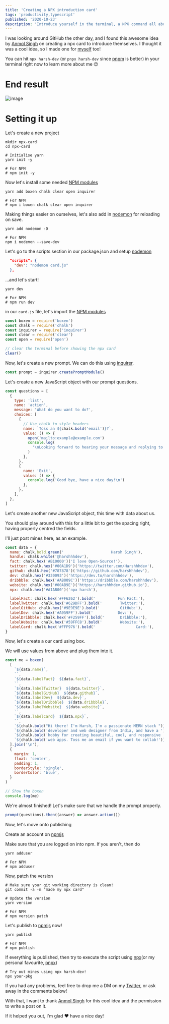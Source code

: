 ```yaml
---
title: 'Creating a NPX introduction card'
tags: 'productivity,typescript'
published: '2020-10-23'
description: 'Introduce yourself in the terminal, a NPX command all about you'
---
```


I was looking around GitHub the other day, and I found this awesome idea by [Anmol Singh] on creating a npx card to introduce themselves. I thought it was a cool idea, so I made one for [myself] too!

You can hit `npx harsh-dev` (or `pnpx harsh-dev` since [pnpm](https://pnpm.io/) is better) in your terminal right now to learn more about me :wink:

# End result

![image](https://user-images.githubusercontent.com/69592270/161366988-20f4f446-c64d-4b4d-8630-e7fbfb891a2f.png)

# Setting it up

Let's create a new project

```bash:terminal
mkdir npx-card
cd npx-card

# Initialise yarn
yarn init -y

# For NPM
# npm init -y
```

Now let's install some needed [NPM modules](https://npmjs.com)

```bash:terminal
yarn add boxen chalk clear open inquirer

# For NPM
# npm i boxen chalk clear open inquirer
```

Making things easier on ourselves, let's also add in [nodemon] for reloading on save.

```bash:terminal
yarn add nodemon -D

# For NPM
npm i nodemon --save-dev
```

Let's go to the scripts section in our package.json and setup [nodemon]

```json:package.json
  "scripts": {
    "dev": "nodemon card.js"
  },
```

...and let's start!

```bash:terminal
yarn dev

# For NPM
# npm run dev
```

in our `card.js` file, let's import the [NPM modules](https://npmjs.com)

```js:card.js
const boxen = require('boxen')
const chalk = require('chalk')
const inquirer = require('inquirer')
const clear = require('clear')
const open = require('open')

// clear the terminal before showing the npx card
clear()
```

Now, let's create a new prompt. We can do this using [inquirer](https://github.com/SBoudrias/Inquirer.js#readme).

```js:card.js
const prompt = inquirer.createPromptModule()
```

Let's create a new JavaScript object with our prompt questions.

```js:card.js
const questions = [
  {
    type: 'list',
    name: 'action',
    message: 'What do you want to do?',
    choices: [
      {
        // Use chalk to style headers
        name: `Toss an ${chalk.bold('email')}?`,
        value: () => {
          open('mailto:example@example.com')
          console.log(
            '\nLooking forward to hearing your message and replying to you!\n'
          )
        },
      },
      {
        name: 'Exit',
        value: () => {
          console.log('Good bye, have a nice day!\n')
        },
      },
    ],
  },
]
```

Let's create another new JavaScript object, this time with data about us.

You should play around with this for a little bit to get the spacing right, having properly centred the fields.

I'll just post mines here, as an example.

```js:card.js
const data = {
  name: chalk.bold.green('                     Harsh Singh'),
  handle: chalk.white('@harshhhdev'),
  fact: chalk.hex('#B10000')('I love Open-Source!'),
  twitter: chalk.hex('#00A1D9')('https://twitter.com/Harshhhdev'),
  github: chalk.hex('#787878')('https://github.com/harshhhdev'),
  dev: chalk.hex('#330093')('https://dev.to/harshhhdev'),
  dribbble: chalk.hex('#AB009C')('https://dribbble.com/harshhhdev'),
  website: chalk.hex('#00AB9E')('https://harshhhdev.github.io'),
  npx: chalk.hex('#A1AB00')('npx harsh'),

  labelFact: chalk.hex('#FF6262').bold('          Fun Fact:'),
  labelTwitter: chalk.hex('#629DFF').bold('        Twitter:'),
  labelGitHub: chalk.hex('#9E9E9E').bold('         GitHub:'),
  labelDev: chalk.hex('#A959FF').bold('           Dev:'),
  labelDribbble: chalk.hex('#F259FF').bold('       Dribbble:'),
  labelWebsite: chalk.hex('#59FFC8').bold('        Website:'),
  labelCard: chalk.hex('#FFF976').bold('                  Card:'),
}
```

Now, let's create a our card using box.

We will use values from above and plug them into it.

```js:card.js
const me = boxen(
  [
    `${data.name}`,
    ``,
    `${data.labelFact}  ${data.fact}`,
    ``,
    `${data.labelTwitter}  ${data.twitter}`,
    `${data.labelGitHub}  ${data.github}`,
    `${data.labelDev}  ${data.dev}`,
    `${data.labelDribbble}  ${data.dribbble}`,
    `${data.labelWebsite}  ${data.website}`,
    ``,
    `${data.labelCard}  ${data.npx}`,
    ``,
    `${chalk.bold("Hi there! I'm Harsh, I'm a passionate MERN stack ")}`,
    `${chalk.bold('developer and web designer from India, and have a ')}`,
    `${chalk.bold('hobby for creating beautiful, cool, and responsive ')}`,
    `${chalk.bold('web apps. Toss me an email if you want to collab!')}`,
  ].join('\n'),
  {
    margin: 1,
    float: 'center',
    padding: 1,
    borderStyle: 'single',
    borderColor: 'blue',
  }
)

// Show the boxen
console.log(me)
```

We're almost finished! Let's make sure that we handle the prompt properly.

```js:card.js
prompt(questions).then((answer) => answer.action())
```

Now, let's move onto publishing

Create an account on [npmjs](https://npmjs.com/)

Make sure that you are logged on into npm. If you aren't, then do

```bash:terminal
yarn adduser

# For NPM
# npm adduser
```

Now, patch the version

```bash:terminal
# Make sure your git working directory is clean!
git commit -a -m "made my npx card"

# Update the version
yarn version

# For NPM
# npm version patch
```

Let's publish to [npmjs](https://npmjs.com/) now!

```bash:terminal
yarn publish

# For NPM
# npm publish
```

If everything is published, then try to execute the script using [npx](https://www.npmjs.com/package/npx)(or my personal favourite, [pnpx](https://pnpm.io/pnpx-cli))

```bash:terminal
# Try out mines using npx harsh-dev!
npx your-pkg
```

If you had any problems, feel free to drop me a DM on my [Twitter](https://twitter.com/harshhhdev/), or ask away in the comments below!

With that, I want to thank [Anmol Singh] for this cool idea and the permission to write a post on it.

If it helped you out, I'm glad :heart: have a nice day!

[anmol singh]: https://github.com/anmol098
[anmol's card]: https://github.com/anmol098/npx_card
[my card]: https://github.com/harshhhdev/npx-harsh
[repo]: https://github.com/anmol098/npx_card
[nodemon]: https://nodemon.io/
[myself]: https://github.com/harshhhdev
